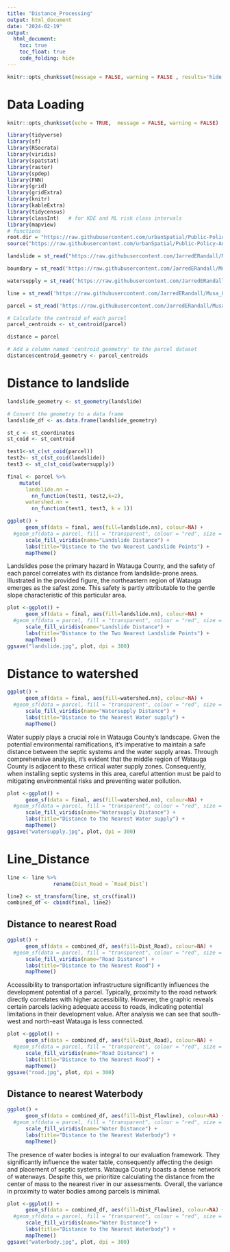 ```yaml
---
title: "Distance_Processing"
output: html_document
date: "2024-02-19"
output: 
  html_document:
    toc: true
    toc_float: true
    code_folding: hide
---
```


```r
knitr::opts_chunk$set(message = FALSE, warning = FALSE , results='hide')
```

# Data Loading

```r
knitr::opts_chunk$set(echo = TRUE,  message = FALSE, warning = FALSE)

library(tidyverse)
library(sf)
library(RSocrata)
library(viridis)
library(spatstat)
library(raster)
library(spdep)
library(FNN)
library(grid)
library(gridExtra)
library(knitr)
library(kableExtra)
library(tidycensus)
library(classInt)   # for KDE and ML risk class intervals
library(mapview)
# functions
root.dir = "https://raw.githubusercontent.com/urbanSpatial/Public-Policy-Analytics-Landing/master/DATA/"
source("https://raw.githubusercontent.com/urbanSpatial/Public-Policy-Analytics-Landing/master/functions.r")

```


```r
landslide = st_read("https://raw.githubusercontent.com/JarredERandall/Musa_801_Watauga/main/Data/natural/landslide.geojson")

boundary = st_read('https://raw.githubusercontent.com/JarredERandall/Musa_801_Watauga/main/Data/natural/Boundary.geojson')

watersupply = st_read('https://raw.githubusercontent.com/JarredERandall/Musa_801_Watauga/main/Data/natural/water_supply.geojson')
```


```r
line = st_read('https://raw.githubusercontent.com/JarredERandall/Musa_801_Watauga/main/Data/natural/line.geojson')

parcel = st_read('https://raw.githubusercontent.com/JarredERandall/Musa_801_Watauga/main/Data/natural/parcel.geojson')
```

```r
# Calculate the centroid of each parcel
parcel_centroids <- st_centroid(parcel)
```


```r
distance = parcel

# Add a column named 'centroid_geometry' to the parcel dataset
distance$centroid_geometry <- parcel_centroids
```


# Distance to landslide
```r
landslide_geometry <- st_geometry(landslide)

# Convert the geometry to a data frame
landslide_df <- as.data.frame(landslide_geometry)
```

```r
st_c <- st_coordinates
st_coid <- st_centroid

test1<-st_c(st_coid(parcel))
test2<- st_c(st_coid(landslide))
test3 <- st_c(st_coid(watersupply))

final <- parcel %>%
    mutate(
      landslide.nn =
        nn_function(test1, test2,k=2),
      watershed.nn = 
        nn_function(test1, test3, k = 1))
```


```r
ggplot() +
      geom_sf(data = final, aes(fill=landslide.nn), colour=NA) +
  #geom_sf(data = parcel, fill = "transparent", colour = "red", size = 0.005) +  # Adjust the size here
      scale_fill_viridis(name="Landslide Distance") +
      labs(title="Distance to the two Nearest Landslide Points") +
      mapTheme()
```

Landslides pose the primary hazard in Watauga County, and the safety of each parcel correlates with its distance from landslide-prone areas. Illustrated in the provided figure, the northeastern region of Watauga emerges as the safest zone. This safety is partly attributable to the gentle slope characteristic of this particular area.

```r
plot <-ggplot() +
      geom_sf(data = final, aes(fill=landslide.nn), colour=NA) +
  #geom_sf(data = parcel, fill = "transparent", colour = "red", size = 0.005) +  # Adjust the size here
      scale_fill_viridis(name="Landslide Distance") +
      labs(title="Distance to the Two Nearest Landslide Points") +
      mapTheme()
ggsave("landslide.jpg", plot, dpi = 300)
```

# Distance to watershed

```r
ggplot() +
      geom_sf(data = final, aes(fill=watershed.nn), colour=NA) +
  #geom_sf(data = parcel, fill = "transparent", colour = "red", size = 0.005) +  # Adjust the size here
      scale_fill_viridis(name="Watersupply Distance") +
      labs(title="Distance to the Nearest Water supply") +
      mapTheme()
```
Water supply plays a crucial role in Watauga County's landscape. Given the potential environmental ramifications, it's imperative to maintain a safe distance between the septic systems and the water supply areas. Through comprehensive analysis, it's evident that the middle region of Watauga County is adjacent to these critical water supply zones. Consequently, when installing septic systems in this area, careful attention must be paid to mitigating environmental risks and preventing water pollution.


```r
plot <-ggplot() +
      geom_sf(data = final, aes(fill=watershed.nn), colour=NA) +
  #geom_sf(data = parcel, fill = "transparent", colour = "red", size = 0.005) +  # Adjust the size here
      scale_fill_viridis(name="Watersupply Distance") +
      labs(title="Distance to the Nearest Water supply") +
      mapTheme()
ggsave("watersupply.jpg", plot, dpi = 300)

```

# Line_Distance

```r
line <- line %>%
               rename(Dist_Road = `Road_Dist`)
```

```r
line2 <- st_transform(line, st_crs(final))
combined_df <- cbind(final, line2)
```


## Distance to nearest Road
```r
ggplot() +
      geom_sf(data = combined_df, aes(fill=Dist_Road), colour=NA) +
  #geom_sf(data = parcel, fill = "transparent", colour = "red", size = 0.005) +  # Adjust the size here
      scale_fill_viridis(name="Road Distance") +
      labs(title="Distance to the Nearest Road") +
      mapTheme()
```
Accessibility to transportation infrastructure significantly influences the development potential of a parcel. Typically, proximity to the road network directly correlates with higher accessibility. However, the graphic reveals certain parcels lacking adequate access to roads, indicating potential limitations in their development value. After analysis we can see that south-west and north-east Watauga is less connected.

```r
plot <-ggplot() +
      geom_sf(data = combined_df, aes(fill=Dist_Road), colour=NA) +
  #geom_sf(data = parcel, fill = "transparent", colour = "red", size = 0.005) +  # Adjust the size here
      scale_fill_viridis(name="Road Distance") +
      labs(title="Distance to the Nearest Road") +
      mapTheme()
ggsave("road.jpg", plot, dpi = 300)

```


## Distance to nearest Waterbody

```r
ggplot() +
      geom_sf(data = combined_df, aes(fill=Dist_Flowline), colour=NA) +
  #geom_sf(data = parcel, fill = "transparent", colour = "red", size = 0.005) +  # Adjust the size here
      scale_fill_viridis(name="Water Distance") +
      labs(title="Distance to the Nearest Waterbody") +
      mapTheme()
```

The presence of water bodies is integral to our evaluation framework. They significantly influence the water table, consequently affecting the design and placement of septic systems. Watauga County boasts a dense network of waterways. Despite this, we prioritize calculating the distance from the center of mass to the nearest river in our assessments. Overall, the variance in proximity to water bodies among parcels is minimal.

```r
plot <-ggplot() +
      geom_sf(data = combined_df, aes(fill=Dist_Flowline), colour=NA) +
  #geom_sf(data = parcel, fill = "transparent", colour = "red", size = 0.005) +  # Adjust the size here
      scale_fill_viridis(name="Water Distance") +
      labs(title="Distance to the Nearest Waterbody") +
      mapTheme()
ggsave("waterbody.jpg", plot, dpi = 300)

```